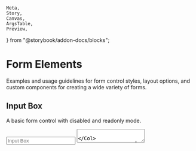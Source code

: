     Meta,
    Story,
    Canvas,
    ArgsTable,
    Preview,
} from "@storybook/addon-docs/blocks";


<Meta title="Forms/Form Elements" />

# Form Elements

<p className="sbdocs-desc">
    Examples and usage guidelines for form control styles, layout options, and
    custom components for creating a wide variety of forms.
</p>

## Input Box

A basic form control with disabled and readonly mode.

<Preview withToolbar>
    <Story name="Input Box">
        <Container>
            <Row>
                <Col col>
                    <Input placeholder="Input Box" mb="10px" />
                    <Textarea placeholder="Textarea" mb="10px" />
                </Col>
                <Col col>
                    <Input
                        placeholder="Input Box (Disabled)"
                        mb="10px"
                        disabled
                    />
                    <Textarea
                        placeholder="Textarea (Disabled)"
                        mb="10px"
                        disabled
                    />
                </Col>
            </Row>
        </Container>
    </Story>
</Preview>

## Validation State

A form control with success, warning and error state.

<Preview withToolbar>
    <Story name="Validation State">
        <Container>
            <Row>
                <Col col>
                    <div style={{ marginBottom: "10px" }}>
                        <Input
                            placeholder="Valid State"
                            state="success"
                            feedbackText="Looks good!"
                        />
                    </div>
                    <div style={{ marginBottom: "10px" }}>
                        <Textarea
                            placeholder="Valid State"
                            state="success"
                            feedbackText="Looks good!"
                        />
                    </div>
                </Col>
                <Col col>
                    <div style={{ marginBottom: "10px" }}>
                        <Input
                            placeholder="Invalid state"
                            state="error"
                            required
                            feedbackText="This is required"
                        />
                    </div>
                    <div style={{ marginBottom: "10px" }}>
                        <Textarea
                            placeholder="Invalid state"
                            state="error"
                            required
                            feedbackText="This is required"
                        />
                    </div>
                </Col>
            </Row>
        </Container>
    </Story>
</Preview>

## Checkboxes

For even more customization and cross browser consistency, use our completely custom checkbox element to replace the browser defaults.

<Preview withToolbar>
    <Story name="Checkboxes">
        <Container>
            <Row>
                <Col col>
                    <Checkbox
                        id="checkbox1"
                        name="checkbox1"
                        label="Custom checkbox"
                    />
                    <Checkbox
                        id="checkbox2"
                        name="checkbox2"
                        label="Custom checkbox (disabled)"
                        disabled
                    />
                </Col>
                <Col col>
                    <Checkbox
                        id="checkbox4"
                        name="checkbox4"
                        label="Custom checkbox (Checked disabled)"
                        checked
                        disabled
                    />
                </Col>
            </Row>
        </Container>
    </Story>
</Preview>

## Radios

For even more customization and cross browser consistency, use our completely custom radio element to replace the browser defaults.

<Preview withToolbar>
    <Story name="Radios">
        <Container>
            <Row>
                <Col col>
                    <Radio
                        id="radio1"
                        name="customRadio"
                        label="Custom radio"
                    />
                    <Radio
                        id="radio2"
                        name="customRadio"
                        label="Custom radio"
                    />
                </Col>
                <Col col>
                    <Radio
                        id="radio3"
                        name="customRadio1"
                        label="Custom radio (Checked disabled)"
                        checked
                        disabled
                    />
                    <Radio
                        id="radio4"
                        name="customRadio1"
                        label="Custom radio (Checked disabled)"
                        disabled
                    />
                </Col>
            </Row>
        </Container>
    </Story>
</Preview>

## Select Menu

Custom select menus need only a custom class, `Select` Component to trigger the custom styles.

<Preview withToolbar>
    <Story name="Select Menu">
        <Container>
            <Row>
                <Col col>
                    <Select defaultValue={"DEFAULT"}>
                        <option value="DEFAULT" disabled>
                            Open this select menu
                        </option>
                        <option value="1">One</option>
                        <option value="2">Two</option>
                        <option value="3">Three</option>
                    </Select>
                </Col>
            </Row>
        </Container>
    </Story>
</Preview>

